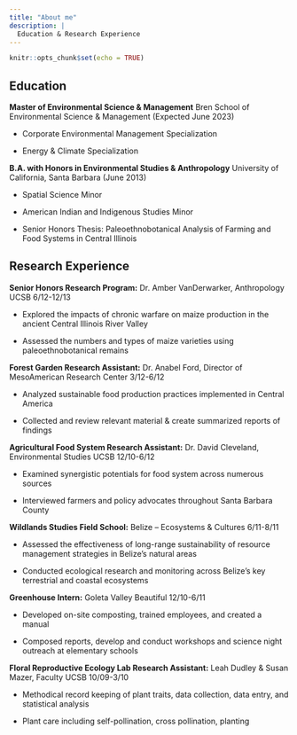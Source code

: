 ```yaml
---
title: "About me"
description: |
  Education & Research Experience
---
```


```r
knitr::opts_chunk$set(echo = TRUE)
```

## Education

**Master of Environmental Science & Management** Bren School of Environmental Science & Management (Expected June 2023) 

- Corporate Environmental Management Specialization

- Energy & Climate Specialization


**B.A. with Honors in Environmental Studies & Anthropology** University of California, Santa Barbara (June 2013)

- Spatial Science Minor

- American Indian and Indigenous Studies Minor

- Senior Honors Thesis: Paleoethnobotanical Analysis of Farming and Food Systems in Central Illinois


## Research Experience

**Senior Honors Research Program:** Dr. Amber VanDerwarker, Anthropology UCSB 6/12-12/13

- Explored the impacts of chronic warfare on maize production in the ancient Central Illinois River Valley

- Assessed the numbers and types of maize varieties using paleoethnobotanical remains


**Forest Garden Research Assistant:** Dr. Anabel Ford, Director of MesoAmerican Research Center 3/12-6/12	

- Analyzed sustainable food production practices implemented in Central America

- Collected and review relevant material & create summarized reports of findings


**Agricultural Food System Research Assistant:** Dr. David Cleveland, Environmental Studies UCSB 12/10-6/12 

- Examined synergistic potentials for food system across numerous sources 

- Interviewed farmers and policy advocates throughout Santa Barbara County


**Wildlands Studies Field School:** Belize – Ecosystems & Cultures 6/11-8/11

- Assessed the effectiveness of long-range sustainability of resource management strategies in Belize’s natural areas

- Conducted ecological research and monitoring across Belize’s key terrestrial and coastal ecosystems


**Greenhouse Intern:** Goleta Valley Beautiful 12/10-6/11			

- Developed on-site composting, trained employees, and created a manual

- Composed reports, develop and conduct workshops and science night outreach at elementary schools


**Floral Reproductive Ecology Lab Research Assistant:** Leah Dudley & Susan Mazer, Faculty UCSB 10/09-3/10

- Methodical record keeping of plant traits, data collection, data entry, and statistical analysis

- Plant care including self-pollination, cross pollination, planting



